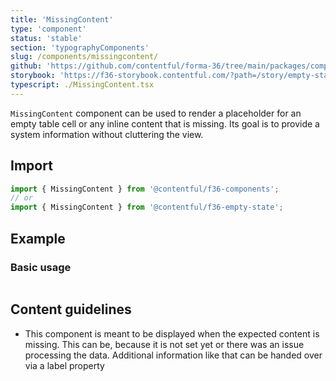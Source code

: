 ```yaml
---
title: 'MissingContent'
type: 'component'
status: 'stable'
section: 'typographyComponents'
slug: /components/missingcontent/
github: 'https://github.com/contentful/forma-36/tree/main/packages/components/empty-state/MissingContent'
storybook: 'https://f36-storybook.contentful.com/?path=/story/empty-state-missingcontent--basic'
typescript: ./MissingContent.tsx
---
```


`MissingContent` component can be used to render a placeholder for an empty table cell or any inline content that is missing. Its goal is to provide a system information without cluttering the view.

## Import

```jsx static=true
import { MissingContent } from '@contentful/f36-components';
// or
import { MissingContent } from '@contentful/f36-empty-state';
```

## Example

### Basic usage

```jsx file=examples/MissingContentExample.tsx

```

<PropsTable of="MissingContent" />

## Content guidelines

- This component is meant to be displayed when the expected content is missing. This can be, because it is not set yet or there was an issue processing the data. Additional information like that can be handed over via a label property
